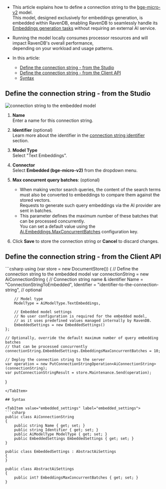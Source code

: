 
<Admonition type="note" title="">

* This article explains how to define a connection string to the [bge-micro-v2](https://huggingface.co/TaylorAI/bge-micro-v2) model.  
  This model, designed exclusively for embeddings generation, is embedded within RavenDB, enabling RavenDB to seamlessly handle its
  [Embeddings generation tasks](../../../ai-integration/generating-embeddings/overview.mdx) without requiring an external AI service.  

* Running the model locally consumes processor resources and will impact RavenDB's overall performance,  
  depending on your workload and usage patterns.

* In this article:
  * [Define the connection string - from the Studio](../../../ai-integration/connection-strings/embedded.mdx#define-the-connection-string---from-the-studio)
  * [Define the connection string - from the Client API](../../../ai-integration/connection-strings/embedded.mdx#define-the-connection-string---from-the-client-api)
  * [Syntax](../../../ai-integration/connection-strings/embedded.mdx#syntax)

</Admonition>

## Define the connection string - from the Studio

![connection string to the embedded model](../assets/embedded.png)

1. **Name**  
   Enter a name for this connection string.

2. **Identifier** (optional)  
   Learn more about the identifier in the [connection string identifier](../../../ai-integration/connection-strings/connection-strings-overview.mdx#the-connection-string-identifier) section.

3. **Model Type**  
   Select "Text Embeddings".

4. **Connector**  
   Select **Embedded (bge-micro-v2)** from the dropdown menu.

5. **Max concurrent query batches**: (optional)
   * When making vector search queries, the content of the search terms must also be converted to embeddings to compare them against the stored vectors.  
     Requests to generate such query embeddings via the AI provider are sent in batches.
   * This parameter defines the maximum number of these batches that can be processed concurrently.  
     You can set a default value using the [Ai.Embeddings.MaxConcurrentBatches](../../../server/configuration/ai-integration-configuration.mdx#aiembeddingsmaxconcurrentbatches) configuration key.

6. Click **Save** to store the connection string or **Cancel** to discard changes.

## Define the connection string - from the Client API

<TabItem value="create_connection_string_embedded" label="create_connection_string_embedded">
```csharp
using (var store = new DocumentStore())
{
    // Define the connection string to the embedded model
    var connectionString = new AiConnectionString
    {
        // Connection string name & identifier
        Name = "ConnectionStringToEmbedded", 
        Identifier = "identifier-to-the-connection-string", // optional
        
        // Model type
        ModelType = AiModelType.TextEmbeddings,
    
        // Embedded model settings
        // No user configuration is required for the embedded model,
        // as it uses predefined values managed internally by RavenDB.
        EmbeddedSettings = new EmbeddedSettings()
    };
    
    // Optionally, override the default maximum number of query embedding batches
    // that can be processed concurrently 
    connectionString.EmbeddedSettings.EmbeddingsMaxConcurrentBatches = 10;
    
    // Deploy the connection string to the server
    var operation = new PutConnectionStringOperation<AiConnectionString>(connectionString);
    var putConnectionStringResult = store.Maintenance.Send(operation);
}
```
</TabItem>

## Syntax

<TabItem value="embedded_settings" label="embedded_settings">
```csharp
public class AiConnectionString
{
    public string Name { get; set; }
    public string Identifier { get; set; }
    public AiModelType ModelType { get; set; }
    public EmbeddedSettings EmbeddedSettings { get; set; }
}

public class EmbeddedSettings : AbstractAiSettings
{
}

public class AbstractAiSettings
{
    public int? EmbeddingsMaxConcurrentBatches { get; set; }
}
```
</TabItem>
